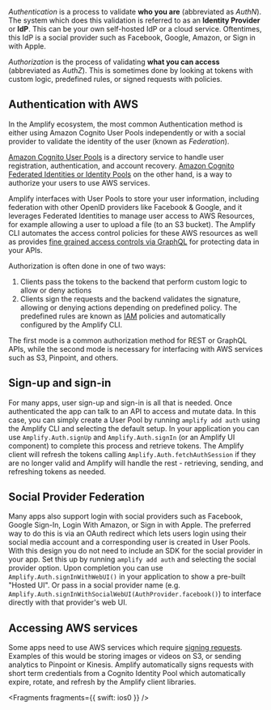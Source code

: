 _Authentication_ is a process to validate **who you are** (abbreviated as _AuthN_). The system which does this validation is referred to as an **Identity Provider** or **IdP**. This can be your own self-hosted IdP or a cloud service. Oftentimes, this IdP is a social provider such as Facebook, Google, Amazon, or Sign in with Apple.

_Authorization_ is the process of validating **what you can access** (abbreviated as _AuthZ_). This is sometimes done by looking at tokens with custom logic, predefined rules, or signed requests with policies.

## Authentication with AWS

In the Amplify ecosystem, the most common Authentication method is either using Amazon Cognito User Pools independently or with a social provider to validate the identity of the user (known as _Federation_).

[Amazon Cognito User Pools](https://docs.aws.amazon.com/cognito/latest/developerguide/cognito-user-identity-pools.html) is a directory service to handle user registration, authentication, and account recovery. [Amazon Cognito Federated Identities or Identity Pools](https://docs.aws.amazon.com/cognito/latest/developerguide/cognito-identity.html) on the other hand, is a way to authorize your users to use AWS services.

Amplify interfaces with User Pools to store your user information, including federation with other OpenID providers like Facebook & Google, and it leverages Federated Identities to manage user access to AWS Resources, for example allowing a user to upload a file (to an S3 bucket). The Amplify CLI automates the access control policies for these AWS resources as well as provides [fine grained access controls via GraphQL](/[platform]/build-a-backend/graphqlapi/customize-authorization-rules/) for protecting data in your APIs.

Authorization is often done in one of two ways:

1. Clients pass the tokens to the backend that perform custom logic to allow or deny actions
1. Clients sign the requests and the backend validates the signature, allowing or denying actions depending on predefined policy. The predefined rules are known as [IAM](https://docs.aws.amazon.com/IAM/latest/UserGuide/access_policies.html) policies and automatically configured by the Amplify CLI.

The first mode is a common authorization method for REST or GraphQL APIs, while the second mode is necessary for interfacing with AWS services such as S3, Pinpoint, and others.

## Sign-up and sign-in

For many apps, user sign-up and sign-in is all that is needed. Once authenticated the app can talk to an API to access and mutate data. In this case, you can simply create a User Pool by running `amplify add auth` using the Amplify CLI and selecting the default setup. In your application you can use `Amplify.Auth.signUp` and `Amplify.Auth.signIn` (or an Amplify UI component) to complete this process and retrieve tokens. The Amplify client will refresh the tokens calling `Amplify.Auth.fetchAuthSession` if they are no longer valid and Amplify will handle the rest - retrieving, sending, and refreshing tokens as needed.

## Social Provider Federation

Many apps also support login with social providers such as Facebook, Google Sign-In, Login With Amazon, or Sign in with Apple. The preferred way to do this is via an OAuth redirect which lets users login using their social media account and a corresponding user is created in User Pools. With this design you do not need to include an SDK for the social provider in your app. Set this up by running `amplify add auth` and selecting the social provider option. Upon completion you can use `Amplify.Auth.signInWithWebUI()` in your application to show a pre-built "Hosted UI". Or pass in a social provider name (e.g. `Amplify.Auth.signInWithSocialWebUI(AuthProvider.facebook()`) to interface directly with that provider's web UI.

## Accessing AWS services

Some apps need to use AWS services which require [signing requests](https://docs.aws.amazon.com/general/latest/gr/signing_aws_api_requests.html). Examples of this would be storing images or videos on S3, or sending analytics to Pinpoint or Kinesis. Amplify automatically signs requests with short term credentials from a Cognito Identity Pool which automatically expire, rotate, and refresh by the Amplify client libraries.


<Fragments fragments={{ swift: ios0 }} />
